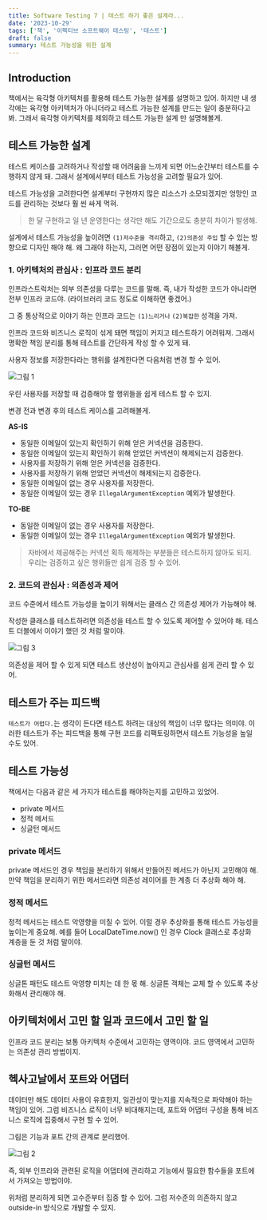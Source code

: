 ```yaml
---
title: Software Testing 7 | 테스트 하기 좋은 설계라...
date: '2023-10-29'
tags: ['책', '이펙티브 소프트웨어 테스팅', '테스트']
draft: false
summary: 테스트 가능성을 위한 설계
---
```


## Introduction

책에서는 육각형 아키텍처를 활용해 테스트 가능한 설계를 설명하고 있어.
하지만 내 생각에는 육각형 아키텍처가 아니더라고 테스트 가능한 설계를 만드는 일이 충분하다고 봐.
그래서 육각형 아키텍처를 제외하고 테스트 가능한 설계 만 설명해볼게.

<TOCInline toc={props.toc} exclude="Introduction" />

## 테스트 가능한 설계

테스트 케이스를 고려하거나 작성할 때 어려움을 느끼게 되면 어느순간부터 테스트를 수행하지 않게 돼.
그래서 설계에서부터 테스트 가능성을 고려할 필요가 있어.

테스트 가능성을 고려한다면 설계부터 구현까지 많은 리소스가 소모되겠지만 엉망인 코드를 관리하는 것보다 훨 씬 싸게 먹혀.

> 한 달 구현하고 일 년 운영한다는 생각만 해도 기간으로도 충분히 차이가 발생해.

설계에서 테스트 가능성을 높이려면 `(1)저수준을 격리`하고, `(2)의존성 주입` 할 수 있는 방향으로 디자인 해야 해.
왜 그래야 하는지, 그러면 어떤 장점이 있는지 이야기 해볼게.

### 1. 아키텍처의 관심사 : 인프라 코드 분리

인프라스트럭처는 외부 의존성을 다루는 코드를 말해.
즉, 내가 작성한 코드가 아니라면 전부 인프라 코드야. (라이브러리 코드 정도로 이해하면 좋겠어.)

그 중 통상적으로 이야기 하는 인프라 코드는 `(1)느리거나` `(2)복잡한` 성격을 가져.

인프라 코드와 비즈니스 로직이 섞게 돼면 책임이 커지고 테스트하기 어려워져.
그래서 명확한 책임 분리를 통해 테스트를 간단하게 작성 할 수 있게 돼.

사용자 정보를 저장한다라는 행위를 설계한다면 다음처럼 변경 할 수 있어.

![그림 1](/static/images/effective-software-testing-7/1.png)

우린 사용자를 저장할 때 검증해야 할 행위들을 쉽게 테스트 할 수 있지.

변경 전과 변경 후의 테스트 케이스를 고려해볼게.

**AS-IS**

- 동일한 이메일이 있는지 확인하기 위해 얻은 커넥션을 검증한다.
- 동일한 이메일이 있는지 확인하기 위해 얻었던 커넥션이 해제되는지 검증한다.
- 사용자를 저장하기 위해 얻은 커넥션을 검증한다.
- 사용자를 저장하기 위해 얻었던 커넥션이 해제되는지 검증한다.
- 동일한 이메일이 없는 경우 사용자를 저장한다.
- 동일한 이메일이 있는 경우 `IllegalArgumentException` 예외가 발생한다.

**TO-BE**

- 동일한 이메일이 없는 경우 사용자를 저장한다.
- 동일한 이메일이 있는 경우 `IllegalArgumentException` 예외가 발생한다.

> 자바에서 제공해주는 커넥션 획득 해제하는 부분들은 테스트하지 않아도 되지.
> 우리는 검증하고 싶은 행위들만 쉽게 검증 할 수 있어.

### 2. 코드의 관심사 : 의존성과 제어

코드 수준에서 테스트 가능성을 높이기 위해서는 클래스 간 의존성 제어가 가능해야 해.

작성한 클래스를 테스트하려면 의존성을 테스트 할 수 있도록 제어할 수 있어야 해.
테스트 더블에서 이야기 했던 것 처럼 말이야.

![그림 3](/static/images/effective-software-testing-7/3.png)

의존성을 제어 할 수 있게 되면 테스트 생산성이 높아지고 관심사를 쉽게 관리 할 수 있어.

## 테스트가 주는 피드백

`테스트가 어렵다.`는 생각이 든다면 테스트 하려는 대상의 책임이 너무 많다는 의미야.
이러한 테스트가 주는 피드백을 통해 구현 코드를 리팩토링하면서 테스트 가능성을 높일 수도 있어.

## 테스트 가능성

책에서는 다음과 같은 세 가지가 테스트를 해야하는지를 고민하고 있었어.

- private 메서드
- 정적 메서드
- 싱글턴 메서드

### private 메서드

private 메서드인 경우 책임을 분리하기 위해서 만들어진 메서드가 아닌지 고민해야 해.
만약 책임을 분리하기 위한 메서드라면 의존성 레이어를 한 계층 더 추상화 해야 해.

### 정적 메서드

정적 메서드는 테스트 악영향을 미칠 수 있어. 이럴 경우 추상화를 통해 테스트 가능성을 높이는게 중요해.
예를 들어 LocalDateTime.now() 인 경우 Clock 클래스로 추상화 계층을 둔 것 처럼 말이야.

### 싱글턴 메서드

싱글톤 패턴도 테스트 악영향 미치는 데 한 몫 해.
싱글톤 객체는 교체 할 수 있도록 추상화해서 관리해야 해.

## 아키텍처에서 고민 할 일과 코드에서 고민 할 일

인프라 코드 분리는 보통 아키텍처 수준에서 고민하는 영역이야. 코드 영역에서 고민하는 의존성 관리 방법이지.

## 헥사고날에서 포트와 어댑터

데이터만 해도 데이터 사용이 유효한지, 일관성이 맞는지를 지속적으로 파악해야 하는 책임이 있어.
그럼 비즈니스 로직이 너무 비대해지는데, 포트와 어댑터 구성을 통해 비즈니스 로직에 집중해서 구현 할 수 있어.

그림은 기능과 포트 간의 관계로 분리했어.

![그림 2](/static/images/effective-software-testing-7/2.png)

즉, 외부 인프라와 관련된 로직을 어댑터에 관리하고 기능에서 필요한 함수들을 포트에서 가져오는 방법이야.

위처럼 분리하게 되면 고수준부터 집중 할 수 있어.
그럼 저수준의 의존하지 않고 outside-in 방식으로 개발할 수 있지.